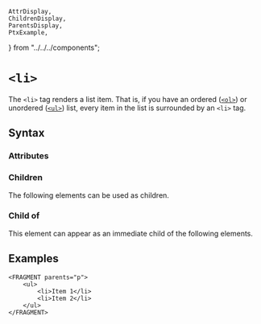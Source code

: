     AttrDisplay,
    ChildrenDisplay,
    ParentsDisplay,
    PtxExample,
} from "../../../components";

# `<li>`

The `<li>` tag renders a list item. That is, if you have an ordered ([`<ol>`](ol)) or unordered ([`<ul>`](ul)) list,
every item in the list is surrounded by an `<li>` tag.

## Syntax

### Attributes

<AttrDisplay name="li" />

### Children

The following elements can be used as children.

<ChildrenDisplay name="li" />

### Child of

This element can appear as an immediate child of the following elements.

<ParentsDisplay name="li" variant="ElementLi" />
<ParentsDisplay name="li" variant="ElementLi1" />
<ParentsDisplay name="li" variant="ElementLi2" />

## Examples

```ptx-example
<FRAGMENT parents="p">
    <ul>
        <li>Item 1</li>
        <li>Item 2</li>
    </ul>
</FRAGMENT>
```
